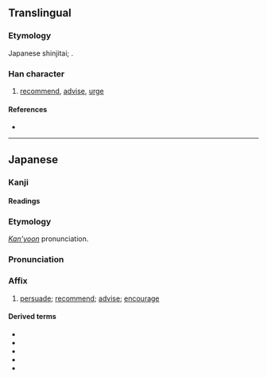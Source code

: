 {{also|勸}}
{{character info}}
==Translingual==
{{Han simplified forms|勸|勧|劝}}

===Etymology===
Japanese shinjitai; {{Han simp|勸|f=雚|t=𮥶}}.

===Han character===
{{Han char|rn=19|rad=力|as=11|sn=13|four=|canj=OGKS|ids=⿰𮥶力}}

# [[recommend]], [[advise]], [[urge]]

====References====
* {{Han ref|kx=0149.111|dkj=02433|dj=0337.050|hdz=10379.040|uh=52E7|ud=21223}}

----

==Japanese==
{{ja-kanji forms|勧|勸}}

===Kanji===
{{ja-kanji|grade=c|rs=力11|kyu=勸}}

====Readings====
{{ja-readings
|goon=こん
|kanon=けん
|kanyoon=かん
|kun=すす-める
}}

===Etymology===
{{ja-kanjitab|かん|yomi=kanyoon}}
''[[慣用音#Japanese|Kan'yoon]]'' pronunciation.

===Pronunciation===
{{ja-pron|かん|y=kanyoon}}

===Affix===
{{ja-pos|affix|かん|hhira=くわん}}

# [[persuade]]; [[recommend]]; [[advise]]; [[encourage]]

====Derived terms====
{{der-top}}
* {{ja-r|勧誘|かんゆう|invitation, solicitation, canvassing}}
* {{ja-r|勧奨|かんしょう|encouragement, stimulation}}
* {{ja-r|勧進|かんじん|temple solicitation}}
* {{ja-r|勧告|かんこく|advice, counsel, recommendation}}
* {{ja-r|勧業|かんぎょう|gloss=(encouragement of) industry}}
{{der-bottom}}